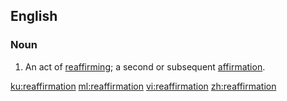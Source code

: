 {{also|réaffirmation}}
==English==

===Noun===
{{en-noun}}
# An act of [[reaffirm]]ing; a second or subsequent [[affirmation]].

[[ku:reaffirmation]]
[[ml:reaffirmation]]
[[vi:reaffirmation]]
[[zh:reaffirmation]]